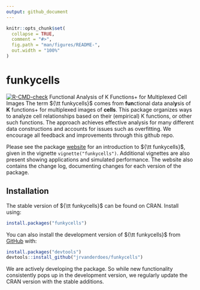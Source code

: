 ```yaml
---
output: github_document
---
```


<!-- README.md is generated from README.Rmd. Please edit that file -->

```r
knitr::opts_chunk$set(
  collapse = TRUE,
  comment = "#>",
  fig.path = "man/figures/README-",
  out.width = "100%"
)
```

# funkycells

<!-- badges: start -->
[![R-CMD-check](https://github.com/jrvanderdoes/funkycells/actions/workflows/R-CMD-check.yaml/badge.svg)](https://github.com/jrvanderdoes/funkycells/actions/workflows/R-CMD-check.yaml)
<!-- badges: end -->
Functional Analysis of K Functions+ for Multiplexed Cell Images
The term ${\tt funkycells}$ comes from **fun**ctional data anal**y**sis of **K** functions+ for multiplexed images of **cells**. This package organizes ways to analyze cell relationships based on their (empirical) K functions, or other such functions. The approach achieves effective analysis for many different data constructions and accounts for issues such as overfitting. We encourage all feedback and improvements through this github repo.

Please see the package [website](https://jrvanderdoes.github.io/funkycells/) for an introduction to ${\tt funkycells}$, given in the vignette `vignette("funkycells")`. Additional vignettes are also present showing applications and simulated performance. The website also contains the change log, documenting changes for each version of the package.

## Installation

The stable version of ${\tt funkycells}$ can be found on CRAN. Install using:
```r
install.packages("funkycells")
```

You can also install the development version of ${\tt funkycells}$ from [GitHub](https://github.com/) with:
```r
install.packages("devtools")
devtools::install_github("jrvanderdoes/funkycells")
```

We are actively developing the package. So while new functionality consistently pops up in the development version, we regularly update the CRAN version with the stable additions.

<!-- 
Don't forget to build this! devtools::build_readme() , also check out https://github.com/r-lib/actions/tree/v1/examples to setup github actions for it 
-->

